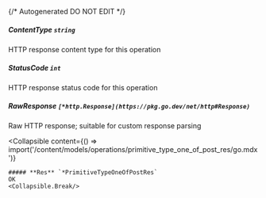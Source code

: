 {/* Autogenerated DO NOT EDIT  */}

##### **ContentType** `string`
HTTP response content type for this operation

##### **StatusCode** `int`
HTTP response status code for this operation

##### **RawResponse** `[*http.Response](https://pkg.go.dev/net/http#Response)`
Raw HTTP response; suitable for custom response parsing

<Collapsible
    content={() => import('/content/models/operations/primitive_type_one_of_post_res/go.mdx')}
>
    ##### **Res** `*PrimitiveTypeOneOfPostRes`
    OK
    <Collapsible.Break/>
</Collapsible>

